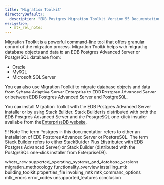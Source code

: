 ```yaml
---
title: "Migration Toolkit"
directoryDefaults:
  description: "EDB Postgres Migration Toolkit Version 55 Documentation and release notes. EDB postgres Migration ToolKit helps migrate data from oracle or any other database to PostgreSQL or EDB Postgres Advanced server."
navigation: 
  - mtk_rel_notes
---
```


<div id="index" class="registered_link"></div>

Migration Toolkit is a powerful command-line tool that offers granular control of the migration process. Migration Toolkit helps with migrating database objects and data to an EDB Postgres Advanced Server or PostgreSQL database from:

-   Oracle
-   MySQL
-   Microsoft SQL Server

You can also use Migration Toolkit to migrate database objects and data from Sybase Adaptive Server Enterprise to EDB Postgres Advanced Server or between EDB Postgres Advanced Server and PostgreSQL.

You can install Migration Toolkit with the EDB Postgres Advanced Server installer or by using Stack Builder. Stack Builder is distributed with both the EDB Postgres Advanced Server and the PostgreSQL one-click installer available from the [EnterpriseDB website](https://www.enterprisedb.com/software-downloads-postgres).

!!! Note
    The term Postgres in this documentation refers to either an installation of EDB Postgres Advanced Server or PostgreSQL. The term Stack Builder refers to either StackBuilder Plus (distributed with EDB Postgres Advanced Server) or Stack Builder (distributed with the PostgreSQL one-click installer from EnterpriseDB).

<div class="toctree" maxdepth="3">

whats_new supported_operating_systems_and_database_versions migration_methodology functionality_overview installing_mtk building_toolkit.properties_file invoking_mtk mtk_command_options mtk_errors error_codes unsupported_features conclusion

</div>

